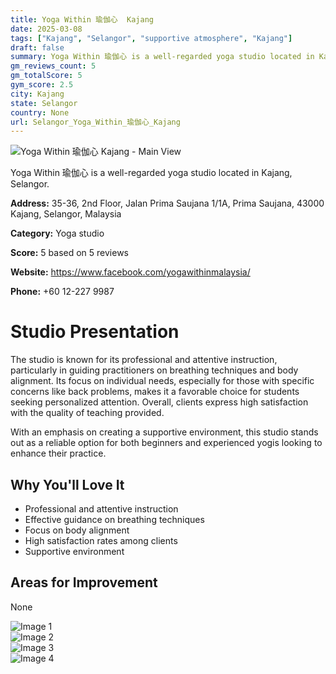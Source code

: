 ```yaml
---
title: Yoga Within 瑜伽心  Kajang
date: 2025-03-08
tags: ["Kajang", "Selangor", "supportive atmosphere", "Kajang"]  
draft: false
summary: Yoga Within 瑜伽心 is a well-regarded yoga studio located in Kajang, Selangor.
gm_reviews_count: 5
gm_totalScore: 5
gym_score: 2.5
city: Kajang
state: Selangor
country: None
url: Selangor_Yoga_Within_瑜伽心_Kajang
---
```


<div className="aspect-[16/9] relative my-8">
  <img 
    src="https://lh5.googleusercontent.com/p/AF1QipPLGcKp0bpVTCqcIDpMKfi0qu2Cnh7V82hOH5RX=w1920-h1080-k-no"
    alt="Yoga Within 瑜伽心  Kajang - Main View"
    className="object-cover absolute inset-0 w-full h-full rounded-lg"
  />
</div>

Yoga Within 瑜伽心 is a well-regarded yoga studio located in Kajang, Selangor.

**Address:** 35-36, 2nd Floor, Jalan Prima Saujana 1/1A, Prima Saujana, 43000 Kajang, Selangor, Malaysia

**Category:** Yoga studio

**Score:** 5 based on 5 reviews

**Website:** https://www.facebook.com/yogawithinmalaysia/

**Phone:** +60 12-227 9987

# Studio Presentation

The studio is known for its professional and attentive instruction, particularly in guiding practitioners on breathing techniques and body alignment. Its focus on individual needs, especially for those with specific concerns like back problems, makes it a favorable choice for students seeking personalized attention. Overall, clients express high satisfaction with the quality of teaching provided.

With an emphasis on creating a supportive environment, this studio stands out as a reliable option for both beginners and experienced yogis looking to enhance their practice.

## Why You'll Love It

- Professional and attentive instruction
- Effective guidance on breathing techniques
- Focus on body alignment
- High satisfaction rates among clients
- Supportive environment

## Areas for Improvement

None

<div className="grid grid-cols-1 xl:grid-cols-2 gap-4 my-8">
<div className="aspect-[4/3] relative"><img src="https://lh5.googleusercontent.com/p/AF1QipOZoqwfRSZd3ZrAVhz3WFFHeJxLPyHVINC_1O8O=w1920-h1080-k-no" alt="Image 1" className="object-cover absolute inset-0 w-full h-full rounded-lg" /></div>
<div className="aspect-[4/3] relative"><img src="https://lh5.googleusercontent.com/p/AF1QipMV97JRKESEO1d5Ny0KrVw8wHS4icqXtmZAKQTg=w1920-h1080-k-no" alt="Image 2" className="object-cover absolute inset-0 w-full h-full rounded-lg" /></div>
<div className="aspect-[4/3] relative"><img src="https://lh5.googleusercontent.com/p/AF1QipPMUIxL3oUV9CgMsZX9Bt2_O9gdyixJJzOsQR26=w1920-h1080-k-no" alt="Image 3" className="object-cover absolute inset-0 w-full h-full rounded-lg" /></div>
<div className="aspect-[4/3] relative"><img src="https://lh5.googleusercontent.com/p/AF1QipMPdaEKp2ilb46OfK9imafND1C-NBb-BymDWqYg=w1920-h1080-k-no" alt="Image 4" className="object-cover absolute inset-0 w-full h-full rounded-lg" /></div>
</div>
